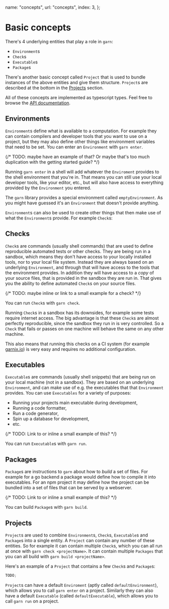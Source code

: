   name: "concepts",
  url: "concepts",
  index: 3,
};

# Basic concepts

There's 4 underlying entities that play a role in `garn`:

- `Environment`s
- `Check`s
- `Executable`s
- `Package`s

There's another basic concept called `Project` that is used to bundle instances
of the above entities and give them structure. `Project`s are described at the
bottom in the [Projects](#projects) section.

All of these concepts are implemented as typescript types. Feel free to browse
the [API documentation](todo).

## Environments

`Environment`s define what is available to a computation. For example they can
contain compilers and developer tools that you want to use on a project, but
they may also define other things like environment variables that need to be
set. You can enter an `Environment` with `garn enter`.

{/* TODO: maybe have an example of that? Or maybe that's too much duplication with the getting started guide? */}

Running `garn enter` in a shell will add whatever the `Enviroment` provides to
the shell environment that you're in. That means you can still use your local
developer tools, like your editor, etc., but will also have access to everything
provided by the `Environment` you entered.

The `garn` library provides a special environment called `emptyEnvironment`. As
you might have guessed it's an `Environment` that doesn't provide anything.

`Environment`s can also be used to create other things that then make use of
what the `Environment`s provide. For example `Check`s:

## Checks

`Check`s are commands (usually shell commands) that are used to define
reproducible automated tests or other checks. They are being run in a sandbox,
which means they don't have access to your locally installed tools, nor to your
local file system. Instead they are always based on an underlying `Environment`,
and through that will have access to the tools that the environment provides. In
addition they will have access to a _copy_ of your source files, that is
provided in the sandbox they are run in. That gives you the ability to define
automated `Check`s on your source files.

{/* TODO: maybe inline or link to a small example for a check? */}

You can run `Check`s with `garn check`.

Running `Check`s in a sandbox has its downsides, for example some tests require
internet access. The big advantage is that these `Check`s are almost perfectly
reproducible, since the sandbox they run in is very controlled. So a `Check`
that fails or passes on one machine will behave the same on any other machine.

This also means that running this checks on a CI system (for example
[garnix.io](https://garnix.io)) is very easy and requires no additional
configuration.

## Executables

`Executable`s are commands (usually shell snippets) that are being run on your
local machine (not in a sandbox). They are based on an underlying `Environment`,
and can make use of e.g. the executables that that `Environment` provides. You
can use `Executables` for a variety of purposes:

- Running your projects main executable during development,
- Running a code formatter,
- Run a code generator,
- Spin up a database for development,
- etc.

{/* TODO: Link to or inline a small example of this? */}

You can run `Executable`s with `garn run`.

## Packages

`Package`s are instructions to `garn` about how to _build_ a set of files. For
example for a go backend a package would define how to compile it into
executables. For an npm project it may define how the project can be bundled
into a set of files that can be served by a webserver.

{/* TODO: Link to or inline a small example of this? */}

You can build `Package`s with `garn build`.

## Projects

`Project`s are used to combine `Environment`s, `Check`s, `Executable`s and
`Package`s into a single entity. A `Project` can contain any number of these
entities. So for example it can contain multiple `Check`s, which you can all run
at once with `garn check <projectName>`. It can contain multiple `Packages` that
you can all build with `garn build <projectName>`.

Here's an example of a `Project` that contains a few `Check`s and `Package`s:

```typescript
TODO;
```

`Project`s can have a default `Enviroment` (aptly called `defaultEnvironment`),
which allows you to call `garn enter` on a project. Similarly they can also have
a default `Executable` (called `defaultExecutable`), which allows you to call
`garn run` on a project.

